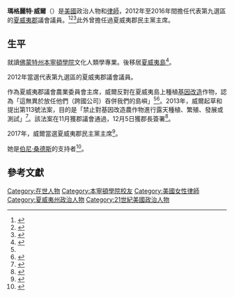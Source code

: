 {{Infobox officeholder|姓名=瑪格麗特·威爾|原名=Margaret Wille|圖像=|圖像大小=|圖像說明=|屆次=|職務=[[夏威夷郡|夏威夷郡]]議會議員|選民=第九選區|就任日期=2012年|卸任日期=2016年|性別=女|出生日期=|出生地點=|國籍={{美國}}|政黨=|母校=[[本寧頓學院|本寧頓學院]]}}
'''瑪格麗特·威爾'''（{{lang-en|Margaret Wille}}）是[[美國|美國]]政治人物和[[律師|律師]]，2012年至2016年間擔任代表第九選區的[[夏威夷郡|夏威夷郡]]議會議員。<ref>{{Cite web|title=Aloha Margaret Wille|url=https://www.westhawaiitoday.com/2016/12/07/north-hawaii-news/aloha-margaret-wille/|accessdate=2021-02-15|author=|date=2016-12-07|publisher=West Hawaii Today|language=en-US}}</ref><ref>{{Cite web|title=Candidate Q&A: Hawaii County Council — Margaret Wille|url=https://www.civilbeat.org/2016/07/candidate-qa-hawaii-county-council-margaret-wille/|accessdate=2021-02-15|date=2016-07-27|work=Honolulu Civil Beat|language=en|archive-date=2020-12-01|archive-url=https://web.archive.org/web/20201201150943/https://www.civilbeat.org/2016/07/candidate-qa-hawaii-county-council-margaret-wille/|dead-url=no}}</ref><ref>{{Cite web|title=VIDEO: Margaret Wille Delivers Scathing Rebuke Of Mayor Kenoi|url=https://www.bigislandvideonews.com/2016/11/09/video-margaret-wille-delivers-scathing-rebuke-of-mayor-kenoi/|accessdate=2021-02-15|date=2016-11-09|publisher=Big Island Video News|language=en|archive-date=2020-10-21|archive-url=https://web.archive.org/web/20201021045731/http://www.bigislandvideonews.com/2016/11/09/video-margaret-wille-delivers-scathing-rebuke-of-mayor-kenoi/|dead-url=no}}</ref>此外曾擔任過夏威夷郡民主黨主席。

== 生平 ==
就讀[[佛蒙特州|佛蒙特州]][[本寧頓學院|本寧頓學院]]文化人類學專業。後移居[[夏威夷島|夏威夷島]]<ref name=":0">{{Cite web|title=他孤獨地追求轉基因作物真相|url=https://cn.nytimes.com/health/20140120/t20gmo/zh-hant/|accessdate=2021-02-15|date=2014-01-20|publisher=紐約時報中文網|archive-date=2019-10-08|archive-url=https://web.archive.org/web/20191008013348/https://cn.nytimes.com/health/20140120/t20gmo/zh-hant/|dead-url=no}}</ref>。

2012年當選代表第九選區的夏威夷郡議會議員。

作為夏威夷郡議會農業委員會主席，威爾反對在夏威夷島上種植[[基因改造生物|基因改造]]作物，認為「這無異於放任他們（跨國公司）吞併我們的島嶼」<ref name=":0" /><ref>{{Cite web|title=Hundreds gather for Hawai'i Island proposed GMO bill ban hearing|url=https://www.hawaiinewsnow.com/story/22749195/hundreds-gather-for-hawaii-island-proposed-gmo-bill-ban-hearing/|accessdate=2021-02-15|date=2013-07-02|publisher=Hawaii News Now|language=en|archive-date=2013-08-04|archive-url=https://web.archive.org/web/20130804051014/http://www.hawaiinewsnow.com/story/22749195/hundreds-gather-for-hawaii-island-proposed-gmo-bill-ban-hearing|dead-url=no}}</ref>。2013年，威爾起草和提出第113號法案，目的是「禁止對基因改造農作物進行露天種植、繁殖、發展或測試」<ref>{{Cite web|title=528 Revolution Historic Anti-GMO Bill by Sherri kane and Leonard Horowitz Horokane|url=http://www.528revolution.com/historic-anti-gmo-bill-passed-paradise/|accessdate=2021-02-15|date=2013-10-17|publisher=528 Revolution|language=en-US|archive-date=2021-02-27|archive-url=https://web.archive.org/web/20210227080921/http://www.528revolution.com/historic-anti-gmo-bill-passed-paradise/|dead-url=no}}</ref>。該法案在11月獲郡議會通過，12月5日獲郡長{{le|比利·克諾伊|Billy Kenoi}}簽署<ref>{{Cite web|title=Mayor signs GMO bill 113 into law|url=https://www.bigislandvideonews.com/2013/12/05/mayor-signs-gmo-bill-113-into-law/|accessdate=2021-02-15|date=2013-12-05|publisher=Big Island Video News|language=en|archive-date=2021-01-18|archive-url=https://web.archive.org/web/20210118050731/http://www.bigislandvideonews.com/2013/12/05/mayor-signs-gmo-bill-113-into-law/|dead-url=no}}</ref>。

2017年，威爾當選夏威夷郡民主黨主席<ref>{{Cite web|title=VIDEO: Wille New Hawaii County Democratic Party Chair|url=https://www.bigislandvideonews.com/2017/05/06/video-wille-new-hawaii-county-democratic-party-chair/|accessdate=2021-02-15|date=2017-05-06|publisher=Big Island Video News|language=en|archive-date=2017-05-15|archive-url=https://web.archive.org/web/20170515040055/http://www.bigislandvideonews.com/2017/05/06/video-wille-new-hawaii-county-democratic-party-chair/|dead-url=no}}</ref>。

她是[[伯尼·桑德斯|伯尼·桑德斯]]的支持者<ref>{{Cite web|title=Wille unopposed for county Dems top spot|url=https://www.hawaiitribune-herald.com/2017/04/18/hawaii-news/wille-unopposed-for-county-dems-top-spot/|accessdate=2021-02-15|date=2017-04-18|publisher=Hawaii Tribune-Herald|language=en-US}}</ref>。

== 參考文獻 ==
{{Reflist|2}}

{{DEFAULTSORT:Wille, Margaret}}
[[Category:在世人物|Category:在世人物]]
[[Category:本寧頓學院校友|Category:本寧頓學院校友]]
[[Category:美國女性律師|Category:美國女性律師]]
[[Category:夏威夷州政治人物|Category:夏威夷州政治人物]]
[[Category:21世紀美國政治人物|Category:21世紀美國政治人物]]